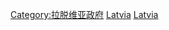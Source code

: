 {{Portal|拉脫維亞|法律}}
{{Cat main|拉脫維亞法律}}

[[Category:拉脱维亚政府|Category:拉脱维亚政府]]
[[Category:各國法律|Latvia]]
[[Category:欧洲法律|Latvia]]